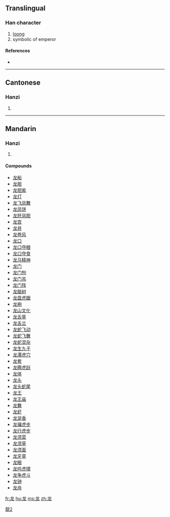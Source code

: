 {{see|龍}}<!-- may be replaced by zh-forms -->
==Translingual==

===Han character===
{{Han char|rn=212|rad=龙|as=00|sn=5|four=|canj=戈大心 (IKP)}}

# [[loong]]
# symbolic of emperor

====References====
* {{Han ref|kx=1537.251|hdz=74804.010|uh=9F99|ud=40857}}

----

==Cantonese==

===Hanzi===
{{yue-hanzi|jyut=|y=lung4}}

# {{defn|Cantonese}}

----

==Mandarin==

===Hanzi===
{{cmn-hanzi|tra=龍|pin=[[lóng]] ([[long2]])|wg=lung<sup>2</sup>}}

# {{defn|Mandarin}}

====Compounds====
* [[龙船]]
* [[龙胆]]
* [[龙胆紫]]
* [[龙灯]]
* [[龙飞凤舞]]
* [[龙凤饼]]
* [[龙肝凤胆]]
* [[龙宫]]
* [[龙井]]
* [[龙卷风]]
* [[龙口]]
* [[龙口夺粮]]
* [[龙口夺食]]
* [[龙马精神]]
* [[龙门]]
* [[龙门刨]]
* [[龙门吊]]
* [[龙门阵]]
* [[龙脑树]]
* [[龙盘虎踞]]
* [[龙袍]]
* [[龙山文化]]
* [[龙舌草]]
* [[龙舌兰]]
* [[龙蛇飞动]]
* [[龙蛇飞舞]]
* [[龙蛇混杂]]
* [[龙生九子]]
* [[龙潭虎穴]]
* [[龙套]]
* [[龙腾虎跃]]
* [[龙体]]
* [[龙头]]
* [[龙头蛇尾]]
* [[龙王]]
* [[龙王庙]]
* [[龙舞]]
* [[龙虾]]
* [[龙涎香]]
* [[龙骧虎步]]
* [[龙行虎步]]
* [[龙须菜]]
* [[龙须草]]
* [[龙须面]]
* [[龙牙草]]
* [[龙眼]]
* [[龙吟虎啸]]
* [[龙争虎斗]]
* [[龙钟]]
* [[龙舟]]

[[Category:CJKV characters simplified differently in Japan and China|龍2]]

[[fr:龙]]
[[hu:龙]]
[[ms:龙]]
[[zh:龙]]